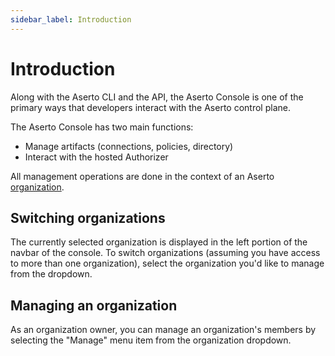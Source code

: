 ```yaml
---
sidebar_label: Introduction
---
```


# Introduction

Along with the Aserto CLI and the API, the Aserto Console is one of the primary ways
that developers interact with the Aserto control plane.

The Aserto Console has two main functions:

- Manage artifacts (connections, policies, directory)
- Interact with the hosted Authorizer

All management operations are done in the context of an Aserto [organization](/docs/overview/organization).

## Switching organizations

The currently selected organization is displayed in the left portion of the navbar of the console. To switch organizations (assuming you have access to more than one organization), select the organization you'd like to manage from the dropdown.

## Managing an organization

As an organization owner, you can manage an organization's members by selecting the "Manage" menu item from the organization dropdown.
